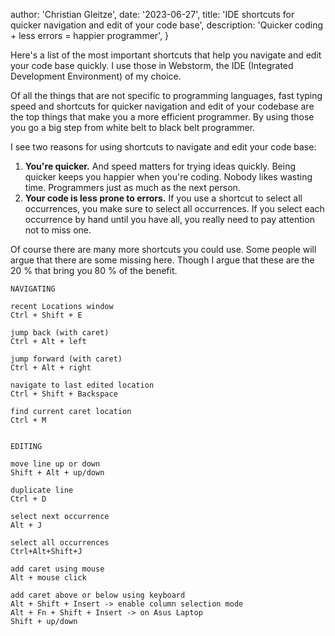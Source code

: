 
  author: 'Christian Gleitze',
  date: '2023-06-27',
  title: 'IDE shortcuts for quicker navigation and edit of your code base',
  description: 'Quicker coding + less errors = happier programmer',
}


Here's a list of the most important shortcuts that help you navigate and edit your code base quickly. I use those in Webstorm, the IDE (Integrated Development Environment) of my choice.

Of all the things that are not specific to programming languages, fast typing speed and shortcuts for quicker navigation and edit of your codebase are the top things that make you a more efficient programmer. By using those you go a big step from white belt to black belt programmer.

I see two reasons for using shortcuts to navigate and edit your code base:

1. **You're quicker.** And speed matters for trying ideas quickly. Being quicker keeps you happier when you're coding. Nobody likes wasting time. Programmers just as much as the next person.
2. **Your code is less prone to errors.** If you use a shortcut to select all occurrences, you make sure to select all occurrences. If you select each occurrence by hand until you have all, you really need to pay attention not to miss one.

Of course there are many more shortcuts you could use. Some people will argue that there are some missing here. Though I argue that these are the 20 % that bring you 80 % of the benefit.

```text title="IDE shortcuts"
NAVIGATING

recent Locations window
Ctrl + Shift + E

jump back (with caret)
Ctrl + Alt + left

jump forward (with caret)
Ctrl + Alt + right

navigate to last edited location
Ctrl + Shift + Backspace

find current caret location
Ctrl + M


EDITING

move line up or down
Shift + Alt + up/down

duplicate line
Ctrl + D

select next occurrence
Alt + J

select all occurrences
Ctrl+Alt+Shift+J

add caret using mouse
Alt + mouse click

add caret above or below using keyboard
Alt + Shift + Insert -> enable column selection mode
Alt + Fn + Shift + Insert -> on Asus Laptop
Shift + up/down
```

